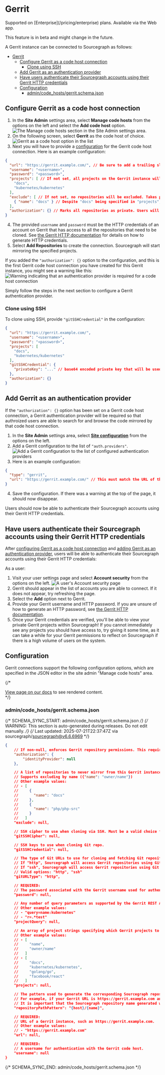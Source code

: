 # Gerrit

<TierCallout>
  Supported on [Enterprise](/pricing/enterprise) plans.
  <user>
    Available via the Web app.
  </user>
</TierCallout>

<Callout type="note">This feature is in beta and might change in the future.</Callout>

A Gerrit instance can be connected to Sourcegraph as follows:

- [Gerrit](#gerrit)
	- [Configure Gerrit as a code host connection](#configure-gerrit-as-a-code-host-connection)
		- [Clone using SSH](#clone-using-ssh)
	- [Add Gerrit as an authentication provider](#add-gerrit-as-an-authentication-provider)
	- [Have users authenticate their Sourcegraph accounts using their Gerrit HTTP credentials](#have-users-authenticate-their-sourcegraph-accounts-using-their-gerrit-http-credentials)
	- [Configuration](#configuration)
		- [admin/code\_hosts/gerrit.schema.json](#admincode_hostsgerritschemajson)

## Configure Gerrit as a code host connection

1. In the **Site Admin** settings area, select **Manage code hosts** from the options on the left and select the **Add code host** option.
![The Manage code hosts section in the Site Admin settings area.](https://storage.googleapis.com/sourcegraph-assets/docs/images/administration/config/external-services/gerrit/gerrit-manage-code-hosts.png)
2. On the following screen, select **Gerrit** as the code host of choice.
![Gerrit as a code host option in the list](https://storage.googleapis.com/sourcegraph-assets/docs/images/administration/config/external-services/gerrit/gerrit-select.png)
3. Next you will have to provide a [configuration](#configuration) for the Gerrit code host connection. Here is an example configuration:
```json
{
  "url": "https://gerrit.example.com/", // Be sure to add a trailing slash
  "username": "<username>",
  "password": "<password>",
  "projects": [ // If not set, all projects on the Gerrit instance will be mirrored
    "docs",
    "kubernetes/kubernetes"
  ],
  "exclude": [ // If not set, no repositories will be excluded. Takes precedence over the `projects` option
    { "name": "docs" } // Despite "docs" being specified in "projects", this setting will override it and exclude the "docs" project
  ],
  "authorization": {} // Marks all repositories as private. Users will be required to present valid Gerrit HTTP credentials in order to view repositories
}
```
4. The provided `username` and `password` must be the HTTP credentials of an account on Gerrit that has access to all the repositories that need to be cloned. See [the Gerrit HTTP documentation](https://gerrit-documentation.storage.googleapis.com/Documentation/2.14.2/user-upload.html#http) for details on how to generate HTTP credentials.
5. Select **Add Repositories** to create the connection. Sourcegraph will start mirroring the specified projects.

If you added the `"authorization": {}` option to the configuration, and this is the first Gerrit code host connection you have created for this Gerrit instance, you might see a warning like this:
![Warning indicating that an authentication provider is required for a code host connection](https://storage.googleapis.com/sourcegraph-assets/docs/images/administration/config/external-services/gerrit/gerrit-auth-warning.png)

Simply follow the steps in the next section to configure a Gerrit authentication provider.

### Clone using SSH

To clone using SSH, provide `"gitSSHCredential"` in the configuration:

```json
{
  "url": "https://gerrit.example.com/",
  "username": "<username>",
  "password": "<password>",
  "projects": [
    "docs",
    "kubernetes/kubernetes"
  ],
  "gitSSHCredential": {
    "privateKey": "..." // base64 encoded private key that will be used for cloning
  },
  "authorization": {}
}
```

## Add Gerrit as an authentication provider

If the `"authorization": {}` option has been set on a Gerrit code host connection, a Gerrit authentication provider will be required so that authroized users are able to search for and browse the code mirrored by that code host connection.

1. In the **Site Admin** settings area, select [**Site configuration**](/admin/config/site_config) from the options on the left.
2. Add a Gerrit configuration to the list of `"auth.providers"`.
![Add a Gerrit configuration to the list of configured authentication providers](https://storage.googleapis.com/sourcegraph-assets/docs/images/administration/config/external-services/gerrit/gerrit-auth.png)
3. Here is an example configuration:
```json
{
  "type": "gerrit",
  "url": "https://gerrit.example.com/" // This must match the URL of the code host connection. Be sure to add a trailing slash
}
```
4. Save the configuration. If there was a warning at the top of the page, it should now disappear.

Users should now be able to authenticate their Sourcegraph accounts using their Gerrit HTTP credentials.

## Have users authenticate their Sourcegraph accounts using their Gerrit HTTP credentials

After [configuring Gerrit as a code host connection](#configure-gerrit-as-code-host-connection) and [adding Gerrit as an authentication provider](#add-gerrit-as-an-authnetication-provider), users will be able to authenticate their Sourcegraph accounts using their Gerrit HTTP credentials:

As a user:

1. Visit your user settings page and select **Account security** from the options on the left.
![A user's Account security page](https://storage.googleapis.com/sourcegraph-assets/docs/images/administration/config/external-services/gerrit/gerrit-account-security.png)
1. Gerrit should appear in the list of accounts you are able to connect. If it does not appear, try refreshing the page.
1. Select the **Add** option next to Gerrit.
1. Provide your Gerrit username and HTTP password. If you are unsure of how to generate an HTTP password, see [the Gerrit HTTP documentation](https://gerrit-documentation.storage.googleapis.com/Documentation/2.14.2/user-upload.html#http).
1. Once your Gerrit credentials are verified, you'll be able to view your private Gerrit projects within Sourcegraph! If you cannot immediately see any projects you should have access to, try giving it some time, as it can take a while for your Gerrit permissions to reflect on Sourcegraph if there is a high volume of users on the system.

## Configuration

Gerrit connections support the following configuration options, which are specified in the JSON editor in the site admin "Manage code hosts" area.

{/* <div markdown-func=jsonschemadoc jsonschemadoc:path="admin/code_hosts/gerrit.schema.json">[View page on our docs](/admin/code_hosts/gerrit) to see rendered content.</div> */}

### admin/code_hosts/gerrit.schema.json

{/* SCHEMA_SYNC_START: admin/code_hosts/gerrit.schema.json */}
{/* WARNING: This section is auto-generated during releases. Do not edit manually. */}
{/* Last updated: 2025-07-21T22:37:47Z via sourcegraph/sourcegraph@v6.6.6969 */}
```json
{
	// If non-null, enforces Gerrit repository permissions. This requires that there is an item in the [site configuration json](https://sourcegraph.com/docs/admin/config/site_config#auth-providers) `auth.providers` field, of type "gerrit" with the same `url` field as specified in this `GerritConnection`.
	"authorization": {
		"identityProvider": null
	},

	// A list of repositories to never mirror from this Gerrit instance. Takes precedence over "projects" configuration.
	// Supports excluding by name ({"name": "owner/name"})
	// Other example values:
	// - [
	//     {
	//       "name": "docs"
	//     },
	//     {
	//       "name": "php/php-src"
	//     }
	//   ]
	"exclude": null,

	// SSH cipher to use when cloning via SSH. Must be a valid choice from `ssh -Q cipher`.
	"gitSSHCipher": null,

	// SSH keys to use when cloning Git repo.
	"gitSSHCredential": null,

	// The type of Git URLs to use for cloning and fetching Git repositories on this Gerrit instance.
	// If "http", Sourcegraph will access Gerrit repositories using Git URLs of the form http(s)://gerrit.example.com/a/myteam/myproject.git (using https: if the Gerrit instance uses HTTPS).
	// If "ssh", Sourcegraph will access Gerrit repositories using Git URLs of the form git@gerrit.example.com:myteam/myproject.git. The exact hostname and port will be fetched from /ssh_info. See the documentation for how to provide SSH private keys and known_hosts: https://sourcegraph.com/docs/admin/repo/auth.
	// Valid options: "http", "ssh"
	"gitURLType": "http",

	// REQUIRED:
	// The password associated with the Gerrit username used for authentication.
	"password": null,

	// Any number of query parameters as supported by the Gerrit REST API: https://gerrit-review.googlesource.com/Documentation/rest-api-projects.html
	// Other example values:
	// - "query=name:kubernetes"
	// - "r=.*test"
	"projectQuery": null,

	// An array of project strings specifying which Gerrit projects to mirror on Sourcegraph. If empty, all projects will be mirrored.
	// Other example values:
	// - [
	//     "name",
	//     "owner/name"
	//   ]
	// - [
	//     "docs",
	//     "kubernetes/kubernetes",
	//     "golang/go",
	//     "facebook/react"
	//   ]
	"projects": null,

	// The pattern used to generate the corresponding Sourcegraph repository name for a Gerrit repository. In the pattern, the variable "{host}" is replaced with the Gerrit host (such as gerrit.example.com), and "{name}" is replaced with the Gerrit repository's name (such as "myrepo").
	// For example, if your Gerrit URL is https://gerrit.example.com and your Sourcegraph URL is https://src.example.com, then a repositoryPathPattern of "{host}/{name}" would mean that a Gerrit repository at https://gerrit.example.com/myrepo is available on Sourcegraph at https://src.example.com/gerrit.example.com/myrepo.
	// It is important that the Sourcegraph repository name generated with this pattern be unique to this code host. If different code hosts generate repository names that collide, Sourcegraph's behavior is undefined.
	"repositoryPathPattern": "{host}/{name}",

	// REQUIRED:
	// URL of a Gerrit instance, such as https://gerrit.example.com.
	// Other example values:
	// - "https://gerrit.example.com"
	"url": null,

	// REQUIRED:
	// A username for authentication with the Gerrit code host.
	"username": null
}
```
{/* SCHEMA_SYNC_END: admin/code_hosts/gerrit.schema.json */}
